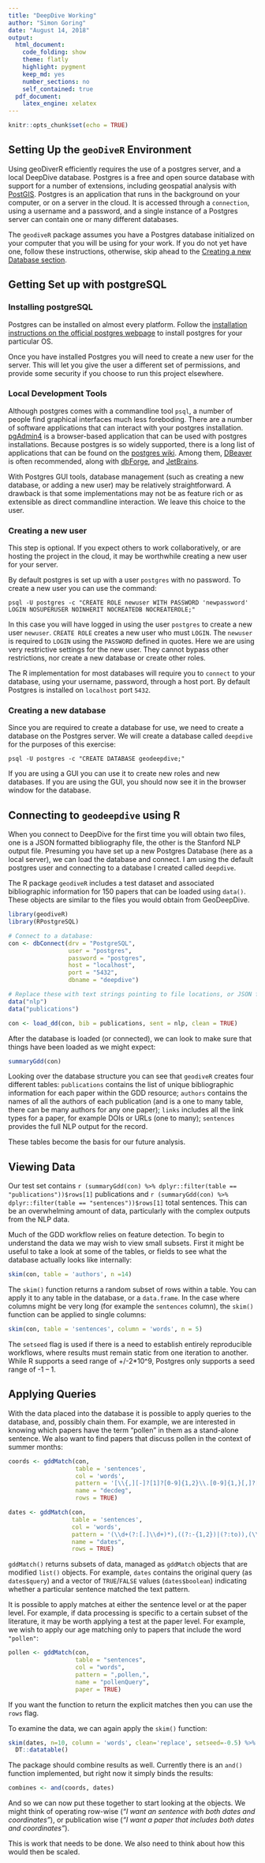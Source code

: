 ```yaml
---
title: "DeepDive Working"
author: "Simon Goring"
date: "August 14, 2018"
output:
  html_document:
    code_folding: show
    theme: flatly
    highlight: pygment
    keep_md: yes
    number_sections: no
    self_contained: true
  pdf_document:
    latex_engine: xelatex
---
```


```r
knitr::opts_chunk$set(echo = TRUE)
```

## Setting Up the `geoDiveR` Environment

Using geoDiverR efficiently requires the use of a postgres server, and a local DeepDive database.  Postgres is a free and open source database with support for a number of extensions, including geospatial analysis with [PostGIS](https://postgis.net/).  Postgres is an application that runs in the background on your computer, or on a server in the cloud.  It is accessed through a `connection`, using a username and a password, and a single instance of a Postgres server can contain one or many different databases.

The `geodiveR` package assumes you have a Postgres database initialized on your computer that you will be using for your work.  If you do not yet have one, follow these instructions, otherwise, skip ahead to the [Creating a new Database section]().

## Getting Set up with postgreSQL

### Installing postgreSQL

Postgres can be installed on almost every platform.  Follow the [installation instructions on the official postgres webpage](https://www.postgresql.org/download/) to install postgres for your particular OS.

Once you have installed Postgres you will need to create a new user for the server.  This will let you give the user a different set of permissions, and provide some security if you choose to run this project elsewhere.

### Local Development Tools

Although postgres comes with a commandline tool `psql`, a number of people find graphical interfaces much less foreboding.  There are a number of software applications that can interact with your postgres installation.  [pgAdmin4](https://www.pgadmin.org/) is a browser-based application that can be used with postgres installations.  Because postgres is so widely supported, there is a long list of applications that can be found on the [postgres wiki](https://wiki.postgresql.org/wiki/Community_Guide_to_PostgreSQL_GUI_Tools).  Among them, [DBeaver](http://dbeaver.jkiss.org/) is often recommended, along with [dbForge](https://www.devart.com/dbforge/postgresql/studio/), and [JetBrains](http://www.jetbrains.com/).

With Postgres GUI tools, database management (such as creating a new database, or adding a new user) may be relatively straightforward.  A drawback is that some implementations may not be as feature rich or as extensible as direct commandline interaction.  We leave this choice to the user.

### Creating a new user

This step is optional.  If you expect others to work collaboratively, or are hosting the project in the cloud, it may be worthwhile creating a new user for your server.

By default postgres is set up with a user `postgres` with no password.  To create a new user you can use the command:

```
psql -U postgres -c "CREATE ROLE newuser WITH PASSWORD 'newpassword' LOGIN NOSUPERUSER NOINHERIT NOCREATEDB NOCREATEROLE;"
```

In this case you will have logged in using the user `postgres` to create a new user `newuser`.  `CREATE ROLE` creates a new user who must `LOGIN`.  The `newuser` is required to `LOGIN` using the `PASSWORD` defined in quotes.  Here we are using very restrictive settings for the new user.  They cannot bypass other restrictions, nor create a new database or create other roles.

The R implementation for most databases will require you to `connect` to your database, using your username, password, through a host port.  By default Postgres is installed on `localhost` port `5432`.

### Creating a new database

Since you are required to create a database for use, we need to create a database on the Postgres server.  We will create a database called `deepdive` for the purposes of this exercise:

```
psql -U postgres -c "CREATE DATABASE geodeepdive;"
```

If you are using a GUI you can use it to create new roles and new databases.  If you are using the GUI, you should now see it in the browser window for the database.

## Connecting to `geodeepdive` using R

When you connect to DeepDive for the first time you will obtain two files, one is a JSON formatted bibliography file, the other is the Stanford NLP output file.  Presuming you have set up a new Postgres Database (here as a local server), we can load the database and connect.  I am using the default postgres user and connecting to a database I created called `deepdive`.

The R package `geodiveR` includes a test dataset and associated bibliographic information for 150 papers that can be loaded using `data()`.  These objects are similar to the files you would obtain from GeoDeepDive.

```r

library(geodiveR)
library(RPostgreSQL)

# Connect to a database:
con <- dbConnect(drv = "PostgreSQL",
                 user = "postgres",
                 password = "postgres",
                 host = "localhost",
                 port = "5432",
                 dbname = "deepdive")

# Replace these with text strings pointing to file locations, or JSON files.
data("nlp")
data("publications")

con <- load_dd(con, bib = publications, sent = nlp, clean = TRUE)

```

After the database is loaded (or connected), we can look to make sure that things have been loaded as we might expect:

```r
summaryGdd(con)
```

Looking over the database structure you can see that `geodiveR` creates four different tables: `publications` contains the list of unique bibliographic information for each paper within the GDD resource; `authors` contains the names of all the authors of each publication (and is a one to many table, there can be many authors for any one paper); `links` includes all the link types for a paper, for example DOIs or URLs (one to many); `sentences` provides the full NLP output for the record.

These tables become the basis for our future analysis.

## Viewing Data

Our test set contains `r (summaryGdd(con) %>% dplyr::filter(table == "publications"))$rows[1]` publications and `r (summaryGdd(con) %>% dplyr::filter(table == "sentences"))$rows[1]` total sentences.  This can be an overwhelming amount of data, particularly with the complex outputs from the NLP data.

Much of the GDD workflow relies on feature detection.  To begin to understand the data we may wish to view small subsets.  First it might be useful to take a look at some of the tables, or fields to see what the database actually looks like internally:

```r
skim(con, table = 'authors', n =14)
```

The `skim()` function returns a random subset of rows within a table. You can apply it to any table in the database, or a `data.frame`.  In the case where columns might be very long (for example the `sentences` column), the `skim()` function can be applied to single columns:

```r
skim(con, table = 'sentences', column = 'words', n = 5)
```

The `setseed` flag is used if there is a need to establish entirely reproducible workflows, where results must remain static from one iteration to another.  While R supports a seed range of +/-2*10^9, Postgres only supports a seed range of -1 -- 1.

## Applying Queries

With the data placed into the database it is possible to apply queries to the database, and, possibly chain them.  For example, we are interested in knowing which papers have the term "pollen" in them as a stand-alone sentence.  We also want to find papers that discuss pollen in the context of summer months:

```r

coords <- gddMatch(con,
                   table = 'sentences',
                   col = 'words',
                   pattern = '[\\{,][-]?[1]?[0-9]{1,2}\\.[0-9]{1,}[,]?[NESWnesw],',
                   name = "decdeg",
                   rows = TRUE)

dates <- gddMatch(con,
                  table = 'sentences',
                  col = 'words',
                  pattern = '(\\d+(?:[.]\\d+)*),((?:-{1,2})|(?:to)),(\\d+(?:[.]\\d+)*),([a-zA-Z]+,BP),',
                  name = "dates",
                  rows = TRUE)

```

`gddMatch()` returns subsets of data, managed as `gddMatch` objects that are modified `list()` objects. For example, `dates` contains the original query (as `dates$query`) and a vector of `TRUE`/`FALSE` values (`dates$boolean`) indicating whether a particular sentence matched the text pattern.  

It is possible to apply matches at either the sentence level or at the paper level.  For example, if data processing is specific to a certain subset of the literature, it may be worth applying a test at the paper level.  For example, we wish to apply our age matching only to papers that include the word `"pollen"`:

```r
pollen <- gddMatch(con,
                   table = "sentences",
                   col = "words",
                   pattern = ",pollen,",
                   name = "pollenQuery",
                   paper = TRUE)

```

If you want the function to return the explicit matches then you can use the `rows` flag.

To examine the data, we can again apply the `skim()` function:

```r
skim(dates, n=10, column = 'words', clean='replace', setseed=-0.5) %>% 
  DT::datatable()
```

The package should combine results as well.  Currently there is an `and()` function implemented, but right now it simply binds the results:

```r
combines <- and(coords, dates)
```

And so we can now put these together to start looking at the objects.  We might think of operating row-wise (*"I want an sentence with both dates and coordinates"*), or publication wise (*"I want a paper that includes both dates and coordinates"*).

This is work that needs to be done.  We also need to think about how this would then be scaled.
